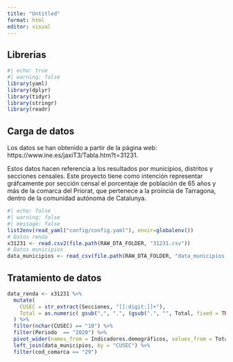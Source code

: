 ---
title: "Untitled"
format: html
editor: visual
---

## Librerias

```{r librerias}
#| echo: true
#| warning: false
library(yaml)
library(dplyr)
library(tidyr)
library(stringr)
library(readr)
```

## Carga de datos

Los datos se han obtenido a partir de la página web: https://www.ine.es/jaxiT3/Tabla.htm?t=31231. 

Estos datos hacen referencia a los resultados por municipios, distritos y secciones censales. Este proyecto tiene como intención representar gráfcamente por sección censal el porcentaje de población de 65 años y más de la comarca del Priorat, que pertenece a la proíncia de Tarragona, dentro de la comunidad autónoma de Catalunya.

```{r cargadata}
#| echo: false
#| warning: false
#| message: false
list2env(read_yaml("config/config.yaml"), envir=globalenv())
# Datos renda
x31231 <- read.csv2(file.path(RAW_DTA_FOLDER, "31231.csv"))
# Datos municipios
data_municipios <- read_csv(file.path(RAW_DTA_FOLDER, "data_municipios.csv"))
```

## Tratamiento de datos


```{r}
data_renda <- x31231 %>% 
  mutate(
    CUSEC = str_extract(Secciones, "[[:digit:]]+"),
    Total = as.numeric( gsub(",", ".", (gsub(".", "", Total, fixed = TRUE)) ) )
  ) %>% 
  filter(nchar(CUSEC) == "10") %>% 
  filter(Periodo  == "2020") %>% 
  pivot_wider(names_from = Indicadores.demográficos, values_from = Total) %>% 
  left_join(data_municipios, by = "CUSEC") %>% 
  filter(cod_comarca == "29")
```

